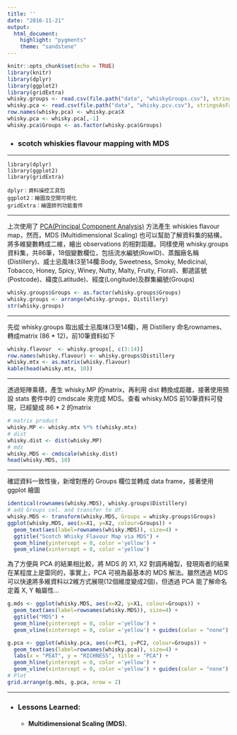 ```yaml
---
title: ''
date: "2016-11-21"
output: 
  html_document:
    highlight: "pygments"
    theme: "sandstone"
---
```


```r
knitr::opts_chunk$set(echo = TRUE)
library(knitr)
library(dplyr)
library(ggplot2)
library(gridExtra)
whisky.groups <- read.csv(file.path("data", "whiskyGroups.csv"), stringsAsFactors = F)
whisky.pca <- read.csv(file.path("data", "whisky.pcv.csv"), stringsAsFactors = F)
row.names(whisky.pca) <- whisky.pca$X
whisky.pca <- whisky.pca[,-1]
whisky.pca$Groups <- as.factor(whisky.pca$Groups)
```

* ### scotch whiskies flavour mapping with MDS

***

    library(dplyr)
    library(ggplot2)
    library(gridExtra)
    
    dplyr：資料操控工具包
    ggplot2：繪圖及空間可視化
    gridExtra：繪圖排列功能套件
 
***

上次使用了 [PCA(Principal Component Analysis)](./pcaWhiskies.html) 方法產生 whiskies flavour map，然而，MDS (Multidimensional Scaling) 也可以幫助了解資料集的結構，將多維變數轉成二維，繪出 observations 的相對距離。同樣使用 whisky.groups  資料集，共86筆，18個變數欄位，包括流水編號(RowID)、蒸餾廠名稱(Distillery)、威士忌風味(3至14欄:Body, Sweetness, Smoky, Medicinal, Tobacco, Honey, Spicy, Winey, Nutty, Malty, Fruity, Floral)、郵遞區號(Postcode)、緯度(Latitude)、經度(Longitude)及群集編號(Groups)

```r
whisky.groups$Groups <- as.factor(whisky.groups$Groups)
whisky.groups <- arrange(whisky.groups, Distillery)
str(whisky.groups)
```

***

先從 whisky.groups 取出威士忌風味(3至14欄)，用 Distillery 命名rownames、轉成matrix (86 * 12)，前10筆資料如下

```r
whisky.flavour  <- whisky.groups[, c(3:14)]
row.names(whisky.flavour) <- whisky.groups$Distillery
whisky.mtx <- as.matrix(whisky.flavour)
kable(head(whisky.mtx, 10))
```

***

透過矩陣乘積，產生 whisky.MP 的matrix，再利用 dist 轉換成距離，接著使用預設 stats 套件中的 cmdscale 來完成 MDS。查看 whisky.MDS 前10筆資料可發現，已經變成 86 * 2 的matrix

```r
# matrix product
whisky.MP <- whisky.mtx %*% t(whisky.mtx)
# dist
whisky.dist <- dist(whisky.MP)
# mds
whisky.MDS <- cmdscale(whisky.dist)
head(whisky.MDS, 10)
```

***

確認資料一致性後，新增對應的 Groups 欄位並轉成 data frame，接著使用 ggplot 繪圖 

```r
identical(rownames(whisky.MDS), whisky.groups$Distillery)
# add Groups col. and transfer to df.
whisky.MDS <- transform(whisky.MDS, Groups = whisky.groups$Groups)
ggplot(whisky.MDS, aes(x=X1, y=X2, colour=Groups)) +
  geom_text(aes(label=rownames(whisky.MDS)), size=4) + 
  ggtitle("Scotch Whisky Flavour Map via MDS") +
  geom_hline(yintercept = 0, color ='yellow') +
  geom_vline(xintercept = 0, color ='yellow')
```

為了方便與 PCA 的結果相比較，將 MDS 的 X1, X2 對調再繪製，發現兩者的結果在某程度上是雷同的，事實上，PCA 可視為最基本的 MDS 解法。雖然透過 MDS 可以快速將多維資料以2維方式展現(12個維度變成2個)，但透過 PCA 能了解命名定義 X, Y 軸屬性...

```r
g.mds <- ggplot(whisky.MDS, aes(x=X2, y=X1, colour=Groups)) +
  geom_text(aes(label=rownames(whisky.MDS)), size=4) + 
  ggtitle("MDS") +
  geom_hline(yintercept = 0, color ='yellow') +
  geom_vline(xintercept = 0, color ='yellow') + guides(color = "none") 

g.pca <- ggplot(whisky.pca, aes(x=PC1, y=PC2, colour=Groups)) +
  geom_text(aes(label=rownames(whisky.pca)), size=4) + 
  labs(x = "PEAT", y = "RICHNESS", title = "PCA") + 
  geom_hline(yintercept = 0, color ='yellow') +
  geom_vline(xintercept = 0, color ='yellow') + guides(color = "none") 
# Plot
grid.arrange(g.mds, g.pca, nrow = 2)

```

***

* ### Lessons Learned:
    + #### Multidimensional Scaling (MDS).


